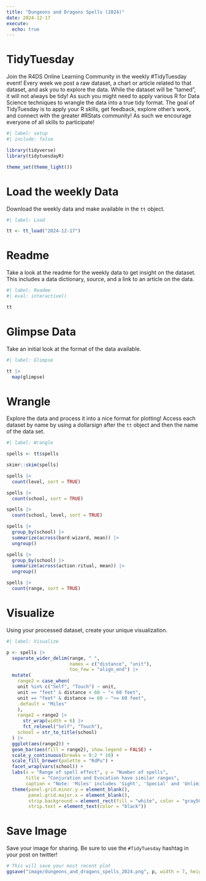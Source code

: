 ```yaml
---
title: "Dungeons and Dragons Spells (2024)"
date: 2024-12-17
execute: 
  echo: true
---
```


# TidyTuesday

Join the R4DS Online Learning Community in the weekly #TidyTuesday event!
Every week we post a raw dataset, a chart or article related to that dataset, and ask you to explore the data.
While the dataset will be “tamed”, it will not always be tidy! As such you might need to apply various R for Data Science techniques to wrangle the data into a true tidy format.
The goal of TidyTuesday is to apply your R skills, get feedback, explore other’s work, and connect with the greater #RStats community!
As such we encourage everyone of all skills to participate!

```r
#| label: setup
#| include: false

library(tidyverse)
library(tidytuesdayR)

theme_set(theme_light())
```

# Load the weekly Data

Download the weekly data and make available in the `tt` object.

```r
#| label: Load

tt <- tt_load("2024-12-17")
```

# Readme

Take a look at the readme for the weekly data to get insight on the dataset.
This includes a data dictionary, source, and a link to an article on the data.

```r
#| label: Readme
#| eval: interactive()

tt

```

# Glimpse Data

Take an initial look at the format of the data available.

```r
#| label: Glimpse

tt |> 
  map(glimpse)

```

# Wrangle

Explore the data and process it into a nice format for plotting! Access each dataset by name by using a dollarsign after the `tt` object and then the name of the data set.

```r
#| label: Wrangle

spells <- tt$spells

skimr::skim(spells)
```

```r
spells |> 
  count(level, sort = TRUE)

spells |> 
  count(school, sort = TRUE)

spells |> 
  count(school, level, sort = TRUE)

spells |> 
  group_by(school) |> 
  summarize(across(bard:wizard, mean)) |> 
  ungroup()

spells |> 
  group_by(school) |> 
  summarize(across(action:ritual, mean)) |> 
  ungroup()

spells |> 
  count(range, sort = TRUE)
```

# Visualize

Using your processed dataset, create your unique visualization.

```r
#| label: Visualize

p <- spells |> 
  separate_wider_delim(range, " ",
                       names = c("distance", "unit"),
                       too_few = "align_end") |> 
  mutate(
    range2 = case_when(
    unit %in% c("Self", "Touch") ~ unit,
    unit == "feet" & distance < 60 ~ "< 60 feet",
    unit == "feet" & distance >= 60 ~ ">= 60 feet",
    .default = "Miles"
    ),
    range2 = range2 |> 
      str_wrap(width = 6) |> 
      fct_relevel("Self", "Touch"),
    school = str_to_title(school)
  ) |> 
  ggplot(aes(range2)) +
  geom_bar(aes(fill = range2), show.legend = FALSE) +
  scale_y_continuous(breaks = 0:2 * 10) +
  scale_fill_brewer(palette = "RdPu") +
  facet_wrap(vars(school)) +
  labs(x = "Range of spell effect", y = "Number of spells",
       title = "Conjuration and Evocation have similar ranges",
       caption = "Note: 'Miles' includes 'Sight', 'Special' and 'Unlimited'\nSource: D&D Free Rules (2024), Spell Descriptions") +
  theme(panel.grid.minor.y = element_blank(),
        panel.grid.major.x = element_blank(),
        strip.background = element_rect(fill = "white", color = "gray50"),
        strip.text = element_text(color = "black"))
```

# Save Image

Save your image for sharing. Be sure to use the `#TidyTuesday` hashtag in your post on twitter! 

```r

# This will save your most recent plot
ggsave("image/dungeons_and_dragons_spells_2024.png", p, width = 7, height = 5)
```
